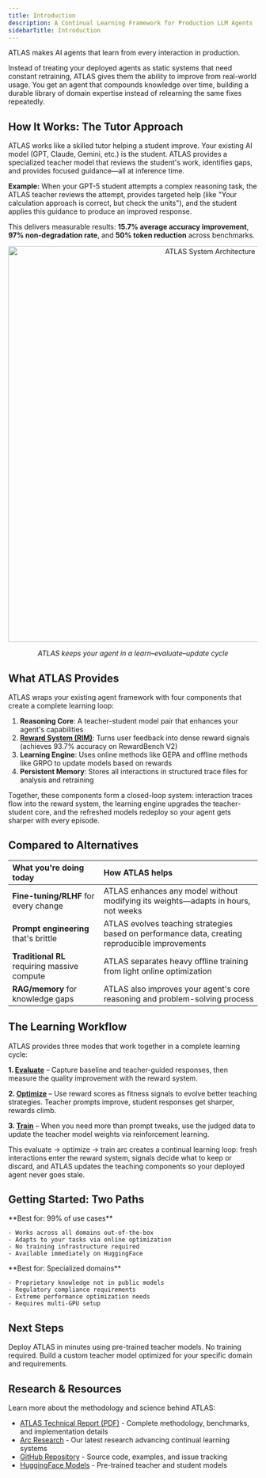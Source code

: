 ```yaml
---
title: Introduction
description: A Continual Learning Framework for Production LLM Agents
sidebarTitle: Introduction
---
```


ATLAS makes AI agents that learn from every interaction in production.

Instead of treating your deployed agents as static systems that need constant retraining, ATLAS gives them the ability to improve from real-world usage. You get an agent that compounds knowledge over time, building a durable library of domain expertise instead of relearning the same fixes repeatedly.

## How It Works: The Tutor Approach

ATLAS works like a skilled tutor helping a student improve. Your existing AI model (GPT, Claude, Gemini, etc.) is the student. ATLAS provides a specialized teacher model that reviews the student's work, identifies gaps, and provides focused guidance—all at inference time.

**Example:** When your GPT-5 student attempts a complex reasoning task, the ATLAS teacher reviews the attempt, provides targeted help (like "Your calculation approach is correct, but check the units"), and the student applies this guidance to produce an improved response.

This delivers measurable results: **15.7% average accuracy improvement**, **97% non-degradation rate**, and **50% token reduction** across benchmarks.

<div align="center">
  <img src="/images/system-architecture.png" alt="ATLAS System Architecture" width="800" />
  <p><em>ATLAS keeps your agent in a learn–evaluate–update cycle</em></p>
</div>

## What ATLAS Provides

ATLAS wraps your existing agent framework with four components that create a complete learning loop:

1. **Reasoning Core**: A teacher-student model pair that enhances your agent's capabilities
2. **[Reward System (RIM)](/concepts/reward-design)**: Turns user feedback into dense reward signals (achieves 93.7% accuracy on RewardBench V2)
3. **Learning Engine**: Uses online methods like GEPA and offline methods like GRPO to update models based on rewards
4. **Persistent Memory**: Stores all interactions in structured trace files for analysis and retraining

Together, these components form a closed-loop system: interaction traces flow into the reward system, the learning engine upgrades the teacher-student core, and the refreshed models redeploy so your agent gets sharper with every episode.

## Compared to Alternatives

| What you're doing today | How ATLAS helps |
| :--- | :--- |
| **Fine-tuning/RLHF** for every change | ATLAS enhances any model without modifying its weights—adapts in hours, not weeks |
| **Prompt engineering** that's brittle | ATLAS evolves teaching strategies based on performance data, creating reproducible improvements |
| **Traditional RL** requiring massive compute | ATLAS separates heavy offline training from light online optimization |
| **RAG/memory** for knowledge gaps | ATLAS also improves your agent's core reasoning and problem-solving process |

## The Learning Workflow

ATLAS provides three modes that work together in a complete learning cycle:

**1. [Evaluate](/quickstart#quick-evaluation-5-minutes)** – Capture baseline and teacher-guided responses, then measure the quality improvement with the reward system.

**2. [Optimize](/training/online/optimize-with-atlas)** – Use reward scores as fitness signals to evolve better teaching strategies. Teacher prompts improve, student responses get sharper, rewards climb.

**3. [Train](/first-experiment)** – When you need more than prompt tweaks, use the judged data to update the teacher model weights via reinforcement learning.

This evaluate → optimize → train arc creates a continual learning loop: fresh interactions enter the reward system, signals decide what to keep or discard, and ATLAS updates the teaching components so your deployed agent never goes stale.

## Getting Started: Two Paths

<CardGroup cols="2">
  <Card title="Pre-trained ATLAS Models" icon="box">
    **Best for: 99% of use cases**

    - Works across all domains out-of-the-box
    - Adapts to your tasks via online optimization
    - No training infrastructure required
    - Available immediately on HuggingFace
  </Card>
  <Card title="Custom Teacher Training" icon="graduation-cap">
    **Best for: Specialized domains**

    - Proprietary knowledge not in public models
    - Regulatory compliance requirements
    - Extreme performance optimization needs
    - Requires multi-GPU setup
  </Card>
</CardGroup>

## Next Steps

<CardGroup cols="2">
  <Card
    title="Quickstart: Pre-trained Models"
    icon="play"
    href="/quickstart"
  >
    Deploy ATLAS in minutes using pre-trained teacher models. No training required.
  </Card>
  <Card
    title="Custom Training"
    icon="graduation-cap"
    href="/first-experiment"
  >
    Build a custom teacher model optimized for your specific domain and requirements.
  </Card>
</CardGroup>

## Research & Resources

Learn more about the methodology and science behind ATLAS:

- [ATLAS Technical Report (PDF)](/ATLAS-Technical-Report.pdf) - Complete methodology, benchmarks, and implementation details
- [Arc Research](https://www.arc.computer/research) - Our latest research advancing continual learning systems
- [GitHub Repository](https://github.com/Arc-Computer/ATLAS) - Source code, examples, and issue tracking
- [HuggingFace Models](https://huggingface.co/Arc-Intelligence) - Pre-trained teacher and student models
